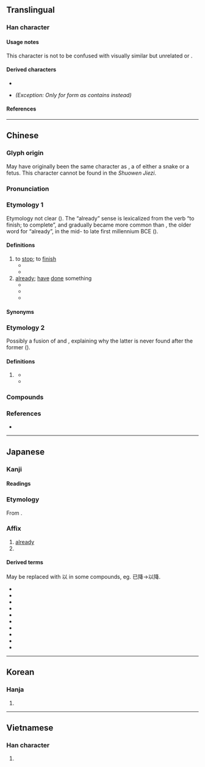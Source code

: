 {{also|己|巳}}
{{character info}}
==Translingual==
{{stroke order|strokes=3}}
{{stroke order|type=animate}}

===Han character===
{{Han char|rn=49|rad=己|as=00|sn=3|var=1|four=17717|canj=SU,XSU|ids=⿻コ乚}}

====Usage notes====
This character is not to be confused with visually similar but unrelated {{l|mul|己}} or {{l|mul|巳}}.

====Derived characters====
* {{l|mul|[[𠖰]], [[𡉏]], [[𡴾]], [[𢩽]], [[𨑓]], [[𤣱]], [[𥝗]], [[𫧟]], [[𬜒]], [[𧿆]], [[𩨕]], [[𩝮]], [[𬀺]], [[𥮄]]}}
* {{l|mul|[[𤏁]]}} ''(Exception: Only for {{w|zh:中文標準交換碼|Taiwan character}} form as {{w|Hong Kong Supplementary Character Set|Hong Kong character}} contains {{l|mul|己}} instead)''

====References====
{{Han ref|kx=0326.110|dkj=08743|dj=0630.110|hdz=20984.010|uh=5DF2}}

----

==Chinese==
{{zh-forms}}

===Glyph origin===
May have originally been the same character as {{zh-l|*巳}}, a {{liushu|p|nocap=y}} of either a snake or a fetus. This character cannot be found in the ''Shuowen Jiezi''.

===Pronunciation===
{{zh-pron
|m=yǐ
|m-s=
|c=ji5
|c-t=
|g=i3
|h=pfs=yí
|j=
|md=ī
|mn=í
|mn-t=in2
|w=2i
|x=
|mc=y
|oc=y
|cat=v,adv
}}

===Etymology 1===
Etymology not clear ({{zh-ref|Schuessler, 2007}}). The “already” sense is lexicalized from the verb “to finish; to complete”, and gradually became more common than {{och-l|既}}, the older word for “already”, in the mid- to late first millennium BCE ({{zh-ref|Pulleyblank, 1995}}).

====Definitions====
{{zh-hanzi}}

# to [[stop]]; to [[finish]]
#* {{zh-x|任 重 而 道 遠。仁 以為 己 任，不 亦 重 乎？死 而後 已，不 亦 遠 乎？|ref=Lunyu|[His] duty is heavy and [his] way is far. He takes benevolence to be his duty; is that not heavy indeed? [His duty] ''' is completed''' [only] when he dies; is that not far indeed?}}
#* {{zh-x|此 水 幾時 休，此 恨 何時 已。|When will the river cease to flow? When will this brooding '''end'''?|CL|ref='''Song Dynasty''', {{w2|zh|李之儀}}, {{lang|zh|《卜算子·我住長江頭》}}}}
# [[already]]; [[have]] [[done]] something
#* {{zh-x|年 已 七十 矣。|He was '''already''' seventy years old.|ref=Mencius}}
#* {{zh-x|若 已 食 則 退，若 未 食 則 佐 長者 視 具。| If they '''have''' eaten '''already''', they should retire; if they have not eaten, they will [remain to] assist their elder [brothers and sisters] and see what has been prepared.|ref=Liji}}
#* {{zh-x|情義 已 失去，恩愛 都 失去|Friendship has '''already''' gone, and all of the love is gone|C-LIT|ref='''1983''', {{w2|zh|陳百強}}, {{w2|zh|pref=《|偏偏喜歡你 (專輯)|偏偏喜歡你|suf=》}}}}

====Synonyms====
{{zh-dial|已經}}

===Etymology 2===
Possibly a fusion of {{och-l|也}} and {{och-l|矣}}, explaining why the latter is never found after the former ({{zh-ref|Pulleyblank, 1995}}).

====Definitions====
{{zh-hanzi}}

# {{lb|zh|Classical}} {{n-g|Used after [[predicate]]s, especially noun predicates, to express a new realization by the speaker. Compare {{zh-l|矣}}, which is used similarly but only after verbs. Sometimes expanded to {{zh-l|也已}} or {{zh-l|也已矣}}, which are synonymous.}}
#* {{zh-x|然則 王 之 所 大 欲 可 知 已。| Then, what your Majesty greatly desires may be known.|ref=Mencius}}
#* {{zh-x|入 其 境，其 田疇 穢，都邑 露，是 貪 主 已 。|If, upon entering the borders, the fields are in poor condition and the towns are exposed, '''one can tell''' that this is the [realm of] a covetous ruler.|ref=Xunzi}}

===Compounds===
{{zh-der|已故|已婚|已經|已然|已往|已知數|喋喋不已|不已|大勢已去|悶悶不已|已矣|已去|低徊不已|已還|不為已甚|已而|已定|大局已定|墓木已拱|已決|已而不登|不得已|大勢已定|勢不得已|一夔已足|必不得已|情非得已|壯心不已|已甚|不能自已|無已|斃而後已|生生不已|萬不得已|業已|為時已晚|日已銜山|病已成勢|方寸已亂|有加無已|死而後已|早已|木已成舟|而已|逼不得已|芳魂已杳|羽翼已成|羽翮已就|米已成炊|誅求無已|諾已|貪求無已|迫不得已|紛爭不已}}

===References===
* {{R:yue:Hanzi}}

{{zh-cat|Elementary}}

----

==Japanese==

===Kanji===
{{ja-kanji|grade=8|rs=己00}}

====Readings====
{{ja-readings
|goon=い
|kanon=い
|kun=すで-に, や-む, のみ-
|nanori=み
}}

===Etymology===
{{ja-kanjitab|い|yomi=o}}
From {{der|ja|ltc|sort=あ|-}} {{ltc-l|已}}.

===Affix===
{{ja-pos|affix|い}}

# [[already]]
# {{alternative form of|ja|以|tr=i}}

====Derived terms====
May be replaced with 以 in some compounds, eg. 已降→以降.

{{der-top|Compounds}}
* {{ja-r|已%然|い%ぜん}}
* {{ja-r|已%然%形|い%ぜん%けい}}
* {{ja-r|已%上|い%じょう}}
* {{ja-r|已%下|い%か}}
* {{ja-r|已%己%巳%己|い%こ%み%き}}
* {{ja-r|已%前|い%ぜん}}
* {{ja-r|已%降|い%こう}}
* {{ja-r|已%後|い%ご}}
* {{ja-r|已%来|い%らい}}
* {{ja-r|生%滅%滅%已|しょう%めつ%めつ%い}}
{{der-bottom}}

----

==Korean==

===Hanja===
{{ko-hanja|hangeul=[[이]]|rv=i|mr=i}}

# {{rfdef|ko|sort=己00}}

----

==Vietnamese==

===Han character===
{{vi-readings|reading=dĩ, dãi|rs=己00}}

# {{rfdef|vi|sort=己000ppp }}